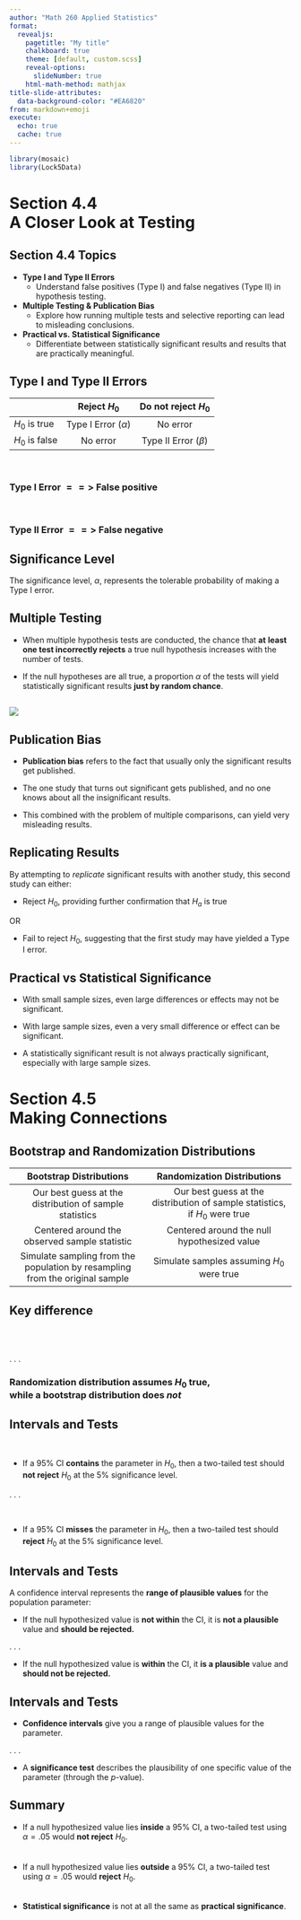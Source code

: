 ```yaml
---
author: "Math 260 Applied Statistics"
format:
  revealjs:
    pagetitle: "My title"
    chalkboard: true
    theme: [default, custom.scss]
    reveal-options:
      slideNumber: true
    html-math-method: mathjax
title-slide-attributes:
  data-background-color: "#EA6820"
from: markdown+emoji
execute:
  echo: true
  cache: true
---
```


```r
library(mosaic)
library(Lock5Data)
```

#  {background-color="#EA6820"}

::: {#title-slide .center}
[Section 4.4 <br>A Closer Look at Testing]{style="font-size: 2em; font-weight: bold;"}
:::

## Section 4.4 Topics

-   **Type I and Type II Errors**
    -   Understand false positives (Type I) and false negatives (Type II) in hypothesis testing.
-   **Multiple Testing & Publication Bias**
    -   Explore how running multiple tests and selective reporting can lead to misleading conclusions.
-   **Practical vs. Statistical Significance**
    -   Differentiate between statistically significant results and results that are practically meaningful.

## Type I and Type II Errors

|                |      Reject $H_0$       |   Do not reject $H_0$   |
|----------------|:-----------------------:|:-----------------------:|
| $H_0$ is true  | Type I Error $(\alpha)$ |        No error         |
| $H_0$ is false |        No error         | Type II Error $(\beta)$ |

<br>

### Type I Error $==>$ False positive

<br>

### Type II Error $==>$ False negative

## Significance Level

The significance level, $\alpha$, represents the tolerable probability of making a Type I error.

## Multiple Testing

-   When multiple hypothesis tests are conducted, the chance that **at** **least one test incorrectly rejects** a true null hypothesis increases with the number of tests.

-   If the null hypotheses are all true, a proportion $\alpha$ of the tests will yield statistically significant results **just by random chance**.

## 

![](https://imgs.xkcd.com/comics/significant.png)

## Publication Bias

-   **Publication bias** refers to the fact that usually only the significant results get published.

-   The one study that turns out significant gets published, and no one knows about all the insignificant results.

-   This combined with the problem of multiple comparisons, can yield very misleading results.

## Replicating Results

By attempting to *replicate* significant results with another study, this second study can either:

-   Reject $H_0$, providing further confirmation that $H_a$ is true

OR

-   Fail to reject $H_0$, suggesting that the first study may have yielded a Type I error.

## Practical vs Statistical Significance

-   With small sample sizes, even large differences or effects may not be significant.

-   With large sample sizes, even a very small difference or effect can be significant.

-   A statistically significant result is not always practically significant, especially with large sample sizes.

#  {background-color="#EA6820"}

::: center
[Section 4.5 <br>Making Connections]{style="font-size: 2em; font-weight: bold;"}
:::

## Bootstrap and Randomization Distributions

| Bootstrap Distributions | Randomization Distributions |
|:---------------------------------:|:-----------------------------------:|
| Our best guess at the distribution of sample statistics | Our best guess at the distribution of sample statistics, if $H_0$ were true |
| Centered around the observed sample statistic | Centered around the null hypothesized value |
| Simulate sampling from the population by resampling from the original sample | Simulate samples assuming $H_0$ were true |

## Key difference {background-color="#FAD9C7"}

<br> <br>

. . .

### Randomization distribution assumes $H_0$ true, <br> while a bootstrap distribution does *not*

## Intervals and Tests

<br>

-   If a 95% CI **contains** the parameter in $H_0$, then a two-tailed test should **not reject** $H_0$ at the 5% significance level.

. . .

<br>

-   If a 95% CI **misses** the parameter in $H_0$, then a two-tailed test should **reject** $H_0$ at the 5% significance level.

## Intervals and Tests

A confidence interval represents the **range of plausible values** for the population parameter:

-   If the null hypothesized value is **not within** the CI, it is **not a plausible** value and **should be rejected.**

. . .

-   If the null hypothesized value is **within** the CI, it **is a plausible** value and **should not be rejected.**

## Intervals and Tests

-   **Confidence intervals** give you a range of plausible values for the parameter.

. . .

-   A **significance test** describes the plausibility of one specific value of the parameter (through the $p$-value).

## Summary

::: incremental
-   If a null hypothesized value lies **inside** a 95% CI, a two-tailed test using $\alpha=.05$ would **not reject** $H_0$.

<span style="display: block; height: 5px;"></span>

-   If a null hypothesized value lies **outside** a 95% CI, a two-tailed test using $\alpha=.05$ would **reject** $H_0$.

<span style="display: block; height: 5px;"></span>

-   **Statistical significance** is not at all the same as **practical significance**.
:::
